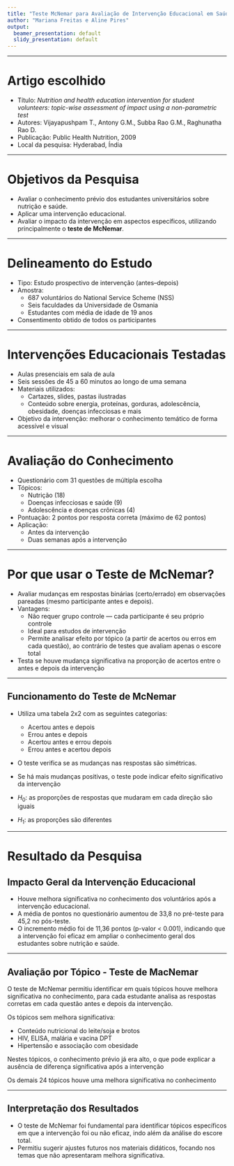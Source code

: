 ```yaml
---
title: "Teste McNemar para Avaliação de Intervenção Educacional em Saúde e Nutrição"
author: "Mariana Freitas e Aline Pires"
output:
  beamer_presentation: default
  slidy_presentation: default
---
```


---

# Artigo escolhido

+ Título: *Nutrition and health education intervention for student volunteers: topic-wise assessment of impact using a non-parametric test*
+ Autores: Vijayapushpam T., Antony G.M., Subba Rao G.M., Raghunatha Rao D.
+ Publicação: Public Health Nutrition, 2009
+ Local da pesquisa: Hyderabad, Índia

---

# Objetivos da Pesquisa

+ Avaliar o conhecimento prévio dos estudantes universitários sobre nutrição e saúde.
+ Aplicar uma intervenção educacional.
+ Avaliar o impacto da intervenção em aspectos específicos, utilizando principalmente o **teste de McNemar**.

---

# Delineamento do Estudo

+ Tipo: Estudo prospectivo de intervenção (antes–depois)
+ Amostra:
  - 687 voluntários do National Service Scheme (NSS)
  - Seis faculdades da Universidade de Osmania
  - Estudantes com média de idade de 19 anos
+ Consentimento obtido de todos os participantes

---

# Intervenções Educacionais Testadas

+ Aulas presenciais em sala de aula
+ Seis sessões de 45 a 60 minutos ao longo de uma semana
+ Materiais utilizados:
  - Cartazes, slides, pastas ilustradas
  - Conteúdo sobre energia, proteínas, gorduras, adolescência, obesidade, doenças infecciosas e mais
+ Objetivo da intervenção: melhorar o conhecimento temático de forma acessível e visual

---

# Avaliação do Conhecimento

+ Questionário com 31 questões de múltipla escolha
+ Tópicos:
  - Nutrição (18)
  - Doenças infecciosas e saúde (9)
  - Adolescência e doenças crônicas (4)
+ Pontuação: 2 pontos por resposta correta (máximo de 62 pontos)
+ Aplicação:
  - Antes da intervenção 
  - Duas semanas após a intervenção

---

# Por que usar o Teste de McNemar?

+ Avaliar mudanças em respostas binárias (certo/errado) em observações pareadas (mesmo participante antes e depois).
+ Vantagens:
  - Não requer grupo controle — cada participante é seu próprio controle
  - Ideal para estudos de intervenção
  - Permite analisar efeito por tópico (a partir de acertos ou erros em cada questão), ao contrário de testes que avaliam apenas o escore total
+ Testa se houve mudança significativa na proporção de acertos entre o antes e depois da intervenção

---

## Funcionamento do Teste de McNemar

+ Utiliza uma tabela 2x2 com as seguintes categorias:
  - Acertou antes e depois
  - Errou antes e depois
  - Acertou antes e errou depois
  - Errou antes e acertou depois
+ O teste verifica se as mudanças nas respostas são simétricas.
+ Se há mais mudanças positivas, o teste pode indicar efeito significativo da intervenção

+ $H_0$: as proporções de respostas que mudaram em cada direção são iguais
+ $H_1$: as proporções são diferentes

---

# Resultado da Pesquisa

## Impacto Geral da Intervenção Educacional

+ Houve melhora significativa no conhecimento dos voluntários após a intervenção educacional.
+ A média de pontos no questionário aumentou de 33,8 no pré-teste para 45,2 no pós-teste.
+ O incremento médio foi de 11,36 pontos (p-valor < 0.001), indicando que a intervenção foi eficaz em ampliar o conhecimento geral dos estudantes sobre nutrição e saúde.

---

## Avaliação por Tópico - Teste de MacNemar 

O teste de McNemar permitiu identificar em quais tópicos houve melhora significativa no conhecimento, para cada estudante analisa as respostas corretas em cada questão antes e depois da intervenção.

Os tópicos sem melhora significativa: 

+ Conteúdo nutricional do leite/soja e brotos
+ HIV, ELISA, malária e vacina DPT
+ Hipertensão e associação com obesidade 

Nestes tópicos, o conhecimento prévio já era alto, o que pode explicar a ausência de diferença significativa após a intervenção

Os demais 24 tópicos houve uma melhora significativa no conhecimento

---

## Interpretação dos Resultados

+ O teste de McNemar foi fundamental para identificar tópicos específicos em que a intervenção foi ou não eficaz, indo além da análise do escore total.
+ Permitiu sugerir ajustes futuros nos materiais didáticos, focando nos temas que não apresentaram melhora significativa.
